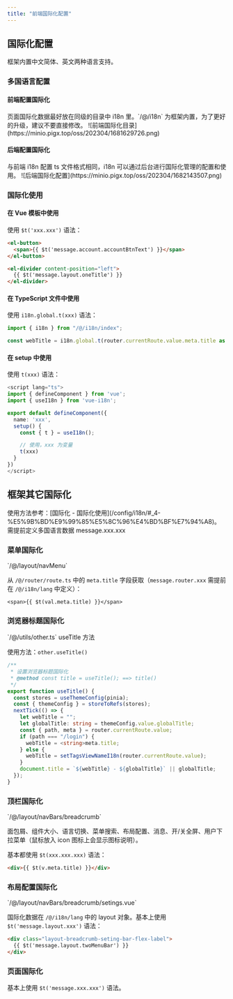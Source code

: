 ```yaml
---
title: "前端国际化配置"
---
```


## 国际化配置

<Note>
框架内置中文简体、英文两种语言支持。
</Note>

### 多国语言配置

#### 前端配置国际化

<Note>
页面国际化数据最好放在同级的目录中 i18n 里。`/@/i18n` 为框架内置，为了更好的升级，建议不要直接修改。
</Note>

<Card title="前端国际化目录结构" icon="folder">
  ![前端国际化目录](https://minio.pigx.top/oss/202304/1681629726.png)
</Card>

#### 后端配置国际化

<Note>
与前端 i18n 配置 ts 文件格式相同，i18n 可以通过后台进行国际化管理的配置和使用。
</Note>

<Card title="后端国际化配置" icon="image">
  ![后端国际化配置](https://minio.pigx.top/oss/202304/1682143507.png)
</Card>

### 国际化使用

#### 在 Vue 模板中使用

使用 `$t('xxx.xxx')` 语法：

```html
<el-button>
  <span>{{ $t('message.account.accountBtnText') }}</span>
</el-button>

<el-divider content-position="left">
  {{ $t('message.layout.oneTitle') }}
</el-divider>
```

#### 在 TypeScript 文件中使用

使用 `i18n.global.t(xxx)` 语法：

```typescript
import { i18n } from "/@/i18n/index";

const webTitle = i18n.global.t(router.currentRoute.value.meta.title as any);
```

#### 在 setup 中使用

使用 `t(xxx)` 语法：

```typescript
<script lang="ts">
import { defineComponent } from 'vue';
import { useI18n } from 'vue-i18n';

export default defineComponent({
  name: 'xxx',
  setup() {
    const { t } = useI18n();

    // 使用，xxx 为变量
    t(xxx)
  }
})
</script>
```

## 框架其它国际化

<Note>
使用方法参考：[国际化 - 国际化使用](/config/i18n/#_4-%E5%9B%BD%E9%99%85%E5%8C%96%E4%BD%BF%E7%94%A8)。需提前定义多国语言数据 message.xxx.xxx
</Note>

### 菜单国际化

<Card title="代码位置" icon="code">
  `/@/layout/navMenu`
</Card>

从 `/@/router/route.ts` 中的 `meta.title` 字段获取（`message.router.xxx` 需提前在 `/@/i18n/lang` 中定义）：

```vue
<span>{{ $t(val.meta.title) }}</span>
```

### 浏览器标题国际化

<Card title="代码位置" icon="code">
  `/@/utils/other.ts` useTitle 方法
</Card>

使用方法：`other.useTitle()`

```typescript
/**
 * 设置浏览器标题国际化
 * @method const title = useTitle(); ==> title()
 */
export function useTitle() {
  const stores = useThemeConfig(pinia);
  const { themeConfig } = storeToRefs(stores);
  nextTick(() => {
    let webTitle = "";
    let globalTitle: string = themeConfig.value.globalTitle;
    const { path, meta } = router.currentRoute.value;
    if (path === "/login") {
      webTitle = <string>meta.title;
    } else {
      webTitle = setTagsViewNameI18n(router.currentRoute.value);
    }
    document.title = `${webTitle} - ${globalTitle}` || globalTitle;
  });
}
```

### 顶栏国际化

<Card title="代码位置" icon="code">
  `/@/layout/navBars/breadcrumb`
</Card>

面包屑、组件大小、语言切换、菜单搜索、布局配置、消息、开/关全屏、用户下拉菜单（鼠标放入 icon 图标上会显示图标说明）。

基本都使用 `$t(xxx.xxx.xxx)` 语法：

```html
<div>{{ $t(v.meta.title) }}</div>
```

### 布局配置国际化

<Card title="代码位置" icon="code">
  `/@/layout/navBars/breadcrumb/setings.vue`
</Card>

国际化数据在 `/@/i18n/lang` 中的 layout 对象。基本上使用 `$t('message.layout.xxx')` 语法：

```html
<div class="layout-breadcrumb-seting-bar-flex-label">
  {{ $t('message.layout.twoMenuBar') }}
</div>
```

### 页面国际化

基本上使用 `$t('message.xxx.xxx')` 语法。

